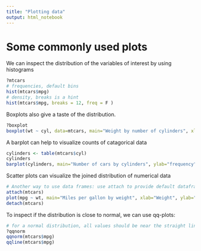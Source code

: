 ```yaml
---
title: "Plotting data"
output: html_notebook
---
```

 
# Some commonly used plots

We can inspect the distribution of the variables of interest by using histograms
```r
?mtcars
# frequencies, default bins
hist(mtcars$mpg)
# density, breaks is a hint
hist(mtcars$mpg, breaks = 12, freq = F )
```

Boxplots also give a taste of the distribution.

```r
?boxplot
boxplot(wt ~ cyl, data=mtcars, main="Weight by number of cylinders", xlab="cylinders", ylab="Weight (1000 lbs")
```

A barplot can help to visualize counts of catagorical data
```r
cylinders <- table(mtcars$cyl)
cylinders
barplot(cylinders, main="Number of cars by cylinders", ylab="frequency", xlab="cylinders")
```
Scatter plots can visualize the joined distribution of numerical data

```r
# Another way to use data frames: use attach to provide default dataframe
attach(mtcars)
plot(mpg ~ wt, main="Miles per gallon by weight", xlab="Weight", ylab="Miles per gallon")
detach(mtcars)
```

To inspect if the distribution is close to normal, we can use qq-plots:

```r
# for a normal distribution, all values should be near the straight line
?qqnorm
qqnorm(mtcars$mpg)
qqline(mtcars$mpg)
```

